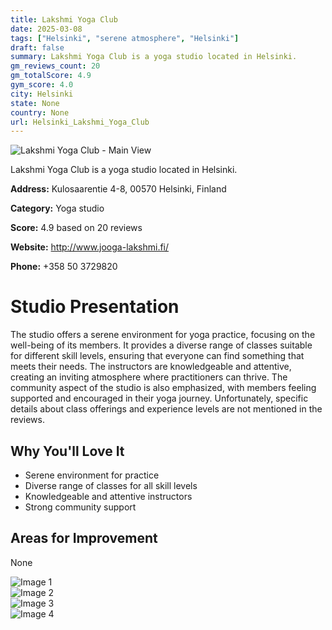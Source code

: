 ```yaml
---
title: Lakshmi Yoga Club
date: 2025-03-08
tags: ["Helsinki", "serene atmosphere", "Helsinki"]  
draft: false
summary: Lakshmi Yoga Club is a yoga studio located in Helsinki.
gm_reviews_count: 20
gm_totalScore: 4.9
gym_score: 4.0
city: Helsinki
state: None
country: None
url: Helsinki_Lakshmi_Yoga_Club
---
```


<div className="aspect-[16/9] relative my-8">
  <img 
    src="https://lh5.googleusercontent.com/p/AF1QipMTGHu2e9F0GMGnR3DX8CZnuBQw3cDqw19xijBK=w1920-h1080-k-no"
    alt="Lakshmi Yoga Club - Main View"
    className="object-cover absolute inset-0 w-full h-full rounded-lg"
  />
</div>

Lakshmi Yoga Club is a yoga studio located in Helsinki.

**Address:** Kulosaarentie 4-8, 00570 Helsinki, Finland

**Category:** Yoga studio

**Score:** 4.9 based on 20 reviews

**Website:** http://www.jooga-lakshmi.fi/

**Phone:** +358 50 3729820

# Studio Presentation

The studio offers a serene environment for yoga practice, focusing on the well-being of its members. It provides a diverse range of classes suitable for different skill levels, ensuring that everyone can find something that meets their needs. The instructors are knowledgeable and attentive, creating an inviting atmosphere where practitioners can thrive. The community aspect of the studio is also emphasized, with members feeling supported and encouraged in their yoga journey. Unfortunately, specific details about class offerings and experience levels are not mentioned in the reviews.

## Why You'll Love It

- Serene environment for practice
- Diverse range of classes for all skill levels
- Knowledgeable and attentive instructors
- Strong community support

## Areas for Improvement

None

<div className="grid grid-cols-1 xl:grid-cols-2 gap-4 my-8">
<div className="aspect-[4/3] relative"><img src="https://lh5.googleusercontent.com/p/AF1QipM4F1OSudiYnnK6G9j-u9c81hpN-NE0SbwJdIMh=w1920-h1080-k-no" alt="Image 1" className="object-cover absolute inset-0 w-full h-full rounded-lg" /></div>
<div className="aspect-[4/3] relative"><img src="https://lh5.googleusercontent.com/p/AF1QipMHGwr6YOuzv7pCsBeR3__cG0dnWqcDy9S0FfWU=w1920-h1080-k-no" alt="Image 2" className="object-cover absolute inset-0 w-full h-full rounded-lg" /></div>
<div className="aspect-[4/3] relative"><img src="https://lh5.googleusercontent.com/p/AF1QipPZlUY37M7oWLjb9ASnm9NSdynaauyZto0sIXaw=w1920-h1080-k-no" alt="Image 3" className="object-cover absolute inset-0 w-full h-full rounded-lg" /></div>
<div className="aspect-[4/3] relative"><img src="https://lh5.googleusercontent.com/p/AF1QipN84wqd8xJSs_8fFAksyqkoRs05pdoHEjj36pLZ=w1920-h1080-k-no" alt="Image 4" className="object-cover absolute inset-0 w-full h-full rounded-lg" /></div>
</div>